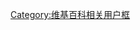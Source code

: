 {{Userbox
  |id={{{1}}}
  |id-c=#abcdef
  |info=這個用戶以'''{{{2}}}'''作為自己{{{3|的座右銘}}}。
  |info-c=#ffffff
  |info-s=9
  |border-c=black
}}[[Category:擁有座右銘的維基人|{{PAGENAME}}]]
<noinclude>[[Category:维基百科相关用户框]]</noinclude>